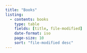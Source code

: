 ```yaml
---
title: "Books"
listing: 
  - contents: books
    type: table
    fields: [title, file-modified]
    date-format: iso
    page-size: 10
    sort: "file-modified desc"
---
```

